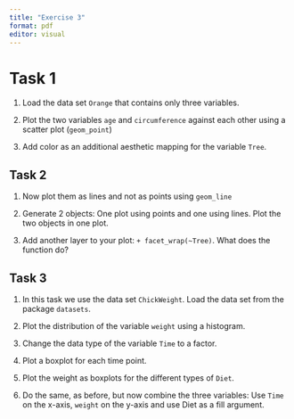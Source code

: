 ```yaml
---
title: "Exercise 3"
format: pdf
editor: visual
---
```


# Task 1

1.  Load the data set `Orange` that contains only three variables.

2.  Plot the two variables `age` and `circumference` against each other using a scatter plot (`geom_point`)

3.  Add color as an additional aesthetic mapping for the variable `Tree`.

## Task 2

1.  Now plot them as lines and not as points using `geom_line`

2.  Generate 2 objects: One plot using points and one using lines. Plot the two objects in one plot.

3.  Add another layer to your plot: `+ facet_wrap(~Tree)`. What does the function do?

## Task 3

1.  In this task we use the data set `ChickWeight`. Load the data set from the package `datasets`.

2.  Plot the distribution of the variable `weight` using a histogram.

3.  Change the data type of the variable `Time` to a factor.

4.  Plot a boxplot for each time point.

5.  Plot the weight as boxplots for the different types of `Diet`.

6.  Do the same, as before, but now combine the three variables: Use `Time` on the x-axis, `weight` on the y-axis and use Diet as a fill argument.
